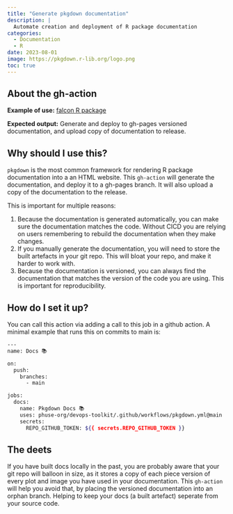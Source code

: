 ```yaml
---
title: "Generate pkgdown documentation"
description: |
  Automate creation and deployment of R package documentation
categories:
  - Documentation
  - R
date: 2023-08-01
image: https://pkgdown.r-lib.org/logo.png
toc: true
---
```


:::{.callout-note style="margin-top: 0rem;" collapse="false"}
## About the gh-action

**Example of use:** [falcon R package](https://github.com/pharmaverse/falcon/blob/use-phuse-cicd/.github/workflows/phuse-basics.yml)

**Expected output:** Generate and deploy to gh-pages versioned documentation, and upload copy of documentation to release.
:::

## Why should I use this?

`pkgdown` is the most common framework for rendering R package documentation into a an HTML website. This `gh-action` will 
generate the documentation, and deploy it to a gh-pages branch. It will also upload a copy of the documentation to the release. 

This is important for multiple reasons:

1. Because the documentation is generated automatically, you can make sure the documentation matches the code. Without CICD you are relying on users remembering to rebuild the documentation when they make changes.
1. If you manually generate the documentation, you will need to store the built artefacts in your git repo. This will bloat your repo, and make it harder to work with.
1. Because the documentation is versioned, you can always find the documentation that matches the version of the code you are using. This is important for reproducibility. 


## How do I set it up?

You can call this action via adding a call to this job in a github action. A minimal example 
that runs this on commits to main is:

```bash
---
name: Docs 📚

on:
  push:
    branches:
      - main

jobs:
  docs:
    name: Pkgdown Docs 📚
    uses: phuse-org/devops-toolkit/.github/workflows/pkgdown.yml@main
    secrets:
      REPO_GITHUB_TOKEN: ${{ secrets.REPO_GITHUB_TOKEN }}
```

## The deets

If you have built docs locally in the past, you are probably aware that your git repo will balloon in size, as it stores a copy 
of each piece version of every plot and image you have used in your documentation. This `gh-action` will help you avoid that, by 
placing the versioned documentation into an orphan branch. Helping to keep your docs (a built artefact) seperate from your source code.

